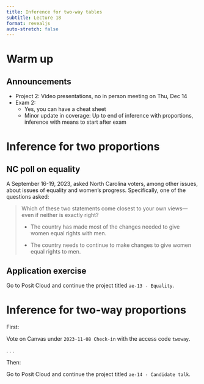 ```yaml
---
title: Inference for two-way tables
subtitle: Lecture 18
format: revealjs
auto-stretch: false
---
```


# Warm up

## Announcements

-   Project 2: Video presentations, no in person meeting on Thu, Dec 14
-   Exam 2:
    -   Yes, you can have a cheat sheet
    -   Minor update in coverage: Up to end of inference with proportions, inference with means to start after exam

# Inference for two proportions

## NC poll on equality

A September 16-19, 2023, asked North Carolina voters, among other issues, about issues of equality and women's progress. Specifically, one of the questions asked:

> Which of these two statements come closest to your own views---even if neither is exactly right?
>
> -   The country has made most of the changes needed to give women equal rights with men.
>
> -   The country needs to continue to make changes to give women equal rights to men.

## Application exercise

::: task
Go to Posit Cloud and continue the project titled `ae-13 - Equality`.
:::

# Inference for two-way proportions

First:

::: task
Vote on Canvas under `2023-11-08 Check-in` with the access code `twoway`.
:::

. . .

Then:

::: task
Go to Posit Cloud and continue the project titled `ae-14 - Candidate talk`.
:::
